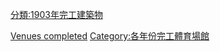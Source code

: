 {{10years|20世紀|完工體育場館|1903|各年份完工體育場館}}

[[Category:1903年體育|Venues completed]]
[[分類:1903年完工建築物|分類:1903年完工建築物]]
[[Category:各年份完工體育場館|Category:各年份完工體育場館]]